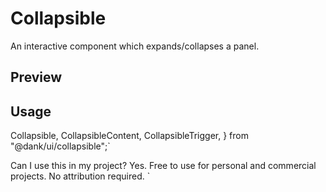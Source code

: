 

<Meta of={CollapsibleStories} />

<RadixPrimitiveDocsButton name='collapsible' />

# Collapsible

An interactive component which expands/collapses a panel.

## Preview

<Canvas of={CollapsibleStories.Default} />

## Usage

  Collapsible,
  CollapsibleContent,
  CollapsibleTrigger,
} from "@dank/ui/collapsible";`

  <CollapsibleTrigger>Can I use this in my project?</CollapsibleTrigger>
  <CollapsibleContent>
    Yes. Free to use for personal and commercial projects. No attribution
    required.
  </CollapsibleContent>
</Collapsible>`

<Source code={importCode} language='ts' dark />
<Source code={usageCode} language='tsx' dark />
